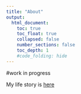 ```yaml
---
title: "About"
output:
  html_document:
    toc: true
    toc_float: true
    collapsed: false
    number_sections: false
    toc_depth: 1
    #code_folding: hide
---
```


#work in progress

My life story is [here](http://www.script-o-rama.com/movie_scripts/a1/bee-movie-script-transcript-seinfeld.html)

